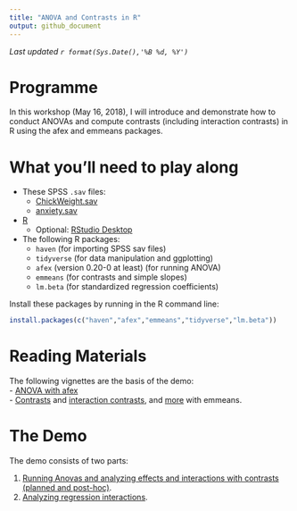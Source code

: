 ```yaml
---
title: "ANOVA and Contrasts in R"
output: github_document
---
```


<!-- README.md is generated from README.Rmd. Please edit that file -->
_Last updated `r format(Sys.Date(),'%B %d, %Y')`_

# Programme

In this workshop (May 16, 2018), I will introduce and demonstrate how to conduct ANOVAs and compute contrasts (including interaction contrasts) in R using the afex and emmeans packages.

# What you'll need to play along

  - These SPSS `.sav` files:
	  - [ChickWeight.sav](data/ChickWeight.sav)
	  - [anxiety.sav](data/anxiety.sav)
  - [R](https://cran.r-project.org/)
    - Optional: [RStudio Desktop](https://www.rstudio.com/)
  - The following R packages:  
    - `haven` (for importing SPSS sav files) 
    - `tidyverse` (for data manipulation and ggplotting)
    - `afex` (version 0.20-0 at least) (for running ANOVA)
    - `emmeans` (for contrasts and simple slopes)  
    - `lm.beta` (for standardized regression coefficients)

Install these packages by running in the R command line:
```R
install.packages(c("haven","afex","emmeans","tidyverse","lm.beta"))
```


# Reading Materials

The following vignettes are the basis of the demo:  
  - [ANOVA with afex](https://cran.r-project.org/web/packages/afex/vignettes/afex_anova_example.html)  
  - [Contrasts](https://cran.r-project.org/web/packages/emmeans/vignettes/comparisons.html) and [interaction contrasts](https://cran.r-project.org/web/packages/emmeans/vignettes/interactions.html), and [more](https://cran.r-project.org/web/packages/emmeans/vignettes/confidence-intervals.html) with emmeans. 

# The Demo

The demo consists of two parts:  
  
  1. [Running Anovas and analyzing effects and interactions with contrasts (planned and post-hoc)](demo_anova.md).
  2. [Analyzing regression interactions](demo_SimpleSlopes.md).
